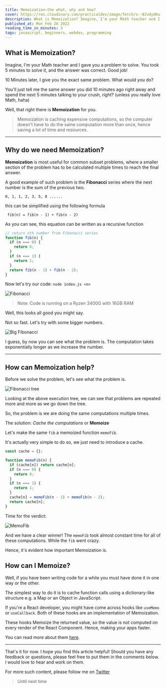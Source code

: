 ```yaml
---
title: Memoization—the what, why and how?
cover: https://res.cloudinary.com/practicaldev/image/fetch/s--BJvdyUKu--/c_imagga_scale,f_auto,fl_progressive,h_420,q_auto,w_1000/https://dev-to-uploads.s3.amazonaws.com/uploads/articles/b81fuwwy26s6n68pglko.png
description: What is Memoization? Imagine, I'm your Math teacher and I gave you a problem to solve. You
published_at: Mon Feb 28 2022
reading_time_in_minutes: 3
tags: javascript, beginners, webdev, programming
---
```


## What is Memoization?

Imagine, I'm your Math teacher and I gave you a problem to solve. You took 5 minutes to solve it, and the answer was correct. Good job!

10 Minutes later, I give you the exact same problem. What would you do?

You'll just tell me the same answer you did 10 minutes ago right away and spend the next 5 minutes talking to your crush, right? (unless you really love Math, haha)

Well, that right there is **Memoization** for you.

> Memoization is caching expensive computations, so the computer doesn't have to do the same computation more than once, hence saving a lot of time and resources.

---

## Why do we need Memoization?

**Memoization** is most useful for common subset problems, where a smaller section of the problem has to be calculated multiple times to reach the final answer.

A good example of such problem is the **Fibonacci** series where the next number is the sum of the previous two.

```
0, 1, 1, 2, 3, 5, 8 ......
```

this can be simplified using the following formula

```
 fib(n) = fib(n - 1) + fib(n - 2)
```

As you can see, this equation can be written as a recursive function

```ts
// return nth number from Fibonacci series
function fib(n) {
  if (n === 0) {
    return 0;
  }
  if (n === 1) {
    return 1;
  }
  return fib(n - 1) + fib(n - 2);
}
```

Now let's try our code: `node index.js <n>`

![Fibonacci](https://dev-to-uploads.s3.amazonaws.com/uploads/articles/2a02w61agkjkx8qfsqhd.png)

> Note: Code is running on a Ryzen 3400G with 16GB RAM

Well, this looks all good you might say.

Not so fast. Let's try with some bigger numbers.

![Big Fibonacci](https://dev-to-uploads.s3.amazonaws.com/uploads/articles/spcv60suiwk07dpjbs8c.png)

I guess, by now you can see what the problem is. The computation takes exponentially longer as we increase the number.

---

## How can Memoization help?

Before we solve the problem, let's see what the problem is.

![Fibonacci tree](https://dev-to-uploads.s3.amazonaws.com/uploads/articles/8gunyjgp5ot1uw5ijnu1.png)

Looking at the above execution tree, we can see that problems are repeated more and more as we go down the tree.

So, the problem is we are doing the same computations multiple times.

The solution: _Cache the computations_ or **Memoize**

Let's make the same `fib` a memoized function `memoFib`.

It's actually very simple to do so, we just need to introduce a cache.

```ts
const cache = {};

function memoFib(n) {
  if (cache[n]) return cache[n];
  if (n === 0) {
    return 0;
  }
  if (n === 1) {
    return 1;
  }
  cache[n] = memoFib(n - 1) + memoFib(n - 2);
  return cache[n];
}
```

Time for the verdict:

![MemoFib](https://dev-to-uploads.s3.amazonaws.com/uploads/articles/fimq32krqqwfdexujz6x.png)

And we have a clear winner! The `memoFib` took almost constant time for all of these computations. While the `fib` went crazy.

Hence, it's evident how important Memoization is.

## How can I Memoize?

Well, if you have been writing code for a while you must have done it in one way or the other.

The simplest way to do it is to cache function calls using a dictionary-like structure e.g. a Map or an Object in JavaScript.

If you're a React developer, you might have come across hooks like `useMemo` or `useCallback`. Both of these hooks are an implementation of Memoization.

These hooks Memoize the returned value, so the value is not computed on every render of the React Component. Hence, making your apps faster.

You can read more about them [here](https://reactjs.org/docs/hooks-reference.html#usecallback).

---

That's it for now. I hope you find this article helpful! Should you have any feedback or questions, please feel free to put them in the comments below. I would love to hear and work on them.

For more such content, please follow me on [Twitter](https://twitter.com/sun_anshuman)

> Until next time
